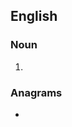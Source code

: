==English==

===Noun===
{{head|en|noun form}}

# {{plural of|accorder|lang=en}}

===Anagrams===
* {{anagrams|en|a=accdeorrs|scorecard}}
